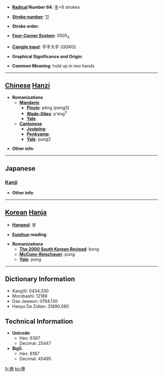 * '''[[Wiktionary:Chinese radical index| Radical]] Number 64''': [[Wiktionary:Chinese radical index 手|手]]+8 strokes

* '''[[Wiktionary:Chinese total strokes index|Stroke number]]''': [[Wiktionary:Chinese total strokes index 11|11]]

* '''Stroke order''': 

* '''[[Wiktionary:Chinese four corner index|Four-Corner System]]''': 5505<sub>3</sub>

* '''[[Wiktionary:Chinese Cangjie index|Cangjie input]]''': 手手大手 (QQKQ)

* '''Graphical Significance and Origin''': 

* '''Common Meaning''': hold up in two hands

----

== [[Chinese]] [[Hanzi]] ==

* '''Romanizations'''
** '''[[Mandarin]]'''
*** '''[[Pinyin]]''': pěng (peng3)
*** '''[[Wade-Giles]]''': p'eng<sup>3</sup>
*** '''[[Yale]]''': 
** '''[[Cantonese]]'''
*** '''[[Jyutping]]''':
*** '''[[Penkyamp]]''': 
*** '''[[Yale]]''': pung2

* '''Other info''': 

----

==Japanese==
===[[Kanji]]===
{{kanji|on readings=[[ほう]] (hō)
|kun readings=[[ささげる]] (sasageru)
}}

* '''Other info''':  

----

== [[Korean]] [[Hanja]] ==

* '''[[Hangeul]]''': 봉

* '''[[Eumhun]] reading''': 

* '''Romanizations'''
** '''[[The 2000 South Korean Revised Romanization|The 2000 South Korean Revised]]''': bong
** '''[[McCune-Reischauer]]''': pong
** '''[[Yale]]''': pong

----

== Dictionary Information ==

* KangXi: 0434.330
* Morobashi: 12189
* Dae Jaweon: 0784.130
* Hanyu Da Zidian: 31890.080

== Technical Information ==

* '''Unicode''':
** Hex: 6367
** Decimal: 25447
* '''Big5''':
** Hex: B1B7
** Decimal: 45495

[[fr:捧]]
[[ko:捧]]